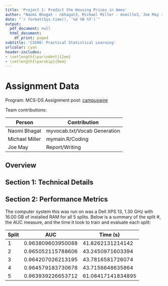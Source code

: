 ```yaml
---
title: 'Project 1: Predict the Housing Prices in Ames'
author: "Naomi Bhagat - nbhagat3, Michael Miller - msmille3, Joe May - jemay3"
date: "`r format(Sys.time(), '%d %B %Y')`"
output:
  pdf_document: null
  html_document:
    df_print: paged
subtitle: 'CS598: Practical Statistical Learning'
urlcolor: cyan
header-includes:
- \setlength{\parindent}{2em}
- \setlength{\parskip}{0em}
---
```


# Assignment Data

Program: MCS-DS
Assignment post: [campuswire](https://campuswire.com/c/G06C55090/feed/193)


Team contributions:

| Person         | Contribution                                |
|----------------|---------------------------------------------|
| Naomi Bhagat   | myvocab.txt/Vocab Generation                |
| Michael Miller | mymain.R/Coding                             |
| Joe May        | Report/Writing                              |

## Overview

## Section 1: Technical Details

## Section 2: Performance Metrics

The computer system this was run on was a Dell XPS 13, 1.30 GHz with 16.00 GB of installed RAM for all 5 splits. Below is a summary of the split #, the AUC measure, and the time it took to train and evaluate each split:

| Split	| AUC | Time (s) | 
|-------|-----|----------|
| 1	| 0.963809603950088 | 41.8262131214142 |
| 2	| 0.965052115788606 | 43.2450971603394 |
| 3	| 0.964207026213195 | 43.7816581726074 |
| 4	| 0.964579183730678 | 43.7156648635864 |
| 5	| 0.963939226653712 | 61.08417141834895 |
